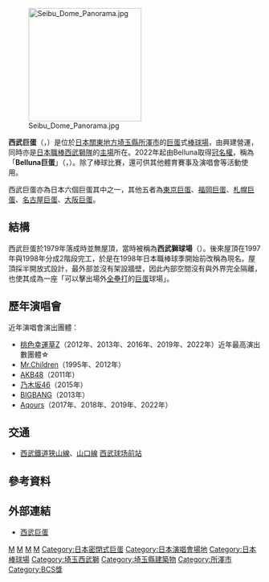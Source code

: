 {{Infobox Stadium
| stadium_name      = 西武巨蛋<br />（Belluna巨蛋）<br /><small>{{lang|ja|西武ドーム}}<br />{{lang|ja|（ベルーナドーム）}}</small>
| nickname          = 
| image             = [[File:Seibu_Dome_baseball_stadium_-_01.jpg|300px]]
| fullname          =
| location          = [[日本|日本]]<br/>[[埼玉縣|埼玉縣]][[所澤市|所澤市]]大字上山口2135
| coordinates       = 
| broke_ground      =
| built             =
| opened            = 1979年4月14日
| renovated         = 
| expanded          = 
| closed            = 
| demolished        = 
| owner             = [[西武鐵道|西武鐵道]]株式會社
| publictransit     = '''[[西武鐵道|西武鐵道]]''': <br> [[File:Subway_SapporoToho.svg|15px]] [[狹山線|狹山線]]、[[西武山口线|山口線]] [[西武球場前站|西武球場前站]]
| operator          = 
| surface           = 
| construction_cost = 
| architect         =
| structural engineer =
| services engineer =
| general_contractor=
| project_manager   =
| main_contractors  = 
| former_names      = 西武獅球場（開場 - 1997年）<br/>INVOICE西武巨蛋（2005年3月1日 - 2006年12月31日）<br/>Goodwill巨蛋（2007年1月1日 - 2008年1月8日）<br/>大都會人壽巨蛋（2017年 - 2021年）<br/>Belluna巨蛋（2022年3月 - ）
| tenants           = [[西武獅|西武獅]] - ([[太平洋聯盟|太平洋聯盟]]) - (1979年-至今)
| seating_capacity  = 棒球時座席 31,552 (2021年)<br/>演唱會最高容納人數40,000 (2021年)
| dimensions        = 左外野 - 100 m (328.1 ft)<br>中外野 - 122 m (400.3 ft)<br>右外野 - 100 m (328.1 ft)<br>全壘打牆高度 - 3.2 m（10.5 ft）～ 4.37 m（14.3 ft）
}}
{{japanese|japanese=西武ドーム|kana=せいぶドーム|romaji=Seibu Dōmu}}
[[File:Seibu_Dome_Panorama.jpg|225px]]

'''西武巨蛋'''（{{jpn|j='''西武ドーム'''|hg=せいぶドーム|rm=Seibu Domu|f=y}}，{{lang-en|Seibu Dome}}）是位於[[日本|日本]][[關東地方|關東地方]][[埼玉縣|埼玉縣]][[所澤市|所澤市]]的[[巨蛋|巨蛋]]式[[棒球場|棒球場]]，由{{link-ja|西武集團|西武グループ}}興建營運，同時亦是[[日本職棒|日本職棒]][[西武獅|西武獅隊]]的[[主場|主場]]所在。2022年起由Belluna取得[[冠名權|冠名權]]，稱為「'''Belluna巨蛋'''」（{{lang-ja|'''ベルーナドーム'''}}，{{lang-en|Belluna Dome}}）。除了棒球比賽，還可供其他體育賽事及演唱會等活動使用。

西武巨蛋亦為日本六個巨蛋其中之一，其他五者為[[東京巨蛋|東京巨蛋]]、[[福岡巨蛋|福岡巨蛋]]、[[札幌巨蛋|札幌巨蛋]]、[[名古屋巨蛋|名古屋巨蛋]]、[[大阪巨蛋|大阪巨蛋]]。

==結構==
西武巨蛋於1979年落成時並無屋頂，當時被稱為'''西武獅球場'''（{{lang|ja|西武ライオンズ球場}}）。後來屋頂在1997年與1998年分成2階段完工，於是在1998年日本職棒球季開始前改稱為現名。屋頂採半開放式設計，最外部並沒有架設牆壁，因此內部空間沒有與外界完全隔離，也使其成為一座「可以擊出場外[[全壘打|全壘打]]的[[巨蛋|巨蛋]]球場」。


==歷年演唱會==
近年演唱會演出團體：
* [[桃色幸運草Z|桃色幸運草Z]]（2012年、2013年、2016年、2019年、2022年）近年最高演出數團體☆
* [[Mr.Children|Mr.Children]]（1995年、2012年）
* [[AKB48|AKB48]]（2011年）
* [[乃木坂46|乃木坂46]]（2015年）
* [[BIGBANG|BIGBANG]]（2013年）
* [[Aqours|Aqours]]（2017年、2018年、2019年、2022年）

==交通==
*[[西武鐵道|西武鐵道]][[狹山線|狹山線]]、[[西武山口线|山口線]] [[西武球场前站|西武球场前站]]

==參考資料==
{{Reflist}}

==外部連結==
* {{ja}}[http://www.seibulions.jp/stadium/ 西武巨蛋] {{Wayback|url=http://www.seibulions.jp/stadium/ |date=20210507165717 }}
{{Commonscat|Seibu Dome|西武巨蛋}}

{{日本職棒球場}}
{{Portal bar|日本|埼玉|體育|棒球|建築}}
[[Category:1979年日本建立|M]]
[[Category:1999年日本建立|M]]
[[Category:1979年完工體育場館|M]]
[[Category:1999年完工體育場館|M]]
[[Category:日本密閉式巨蛋|Category:日本密閉式巨蛋]]
[[Category:日本演唱會場地|Category:日本演唱會場地]]
[[Category:日本棒球場|Category:日本棒球場]]
[[Category:埼玉西武獅|Category:埼玉西武獅]]
[[Category:埼玉縣建築物|Category:埼玉縣建築物]]
[[Category:所澤市|Category:所澤市]]
[[Category:BCS獎|Category:BCS獎]]